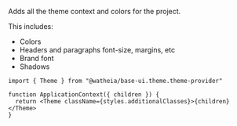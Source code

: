 Adds all the theme context and colors for the project.

This includes:

- Colors
- Headers and paragraphs font-size, margins, etc
- Brand font
- Shadows

```tsx
import { Theme } from "@watheia/base-ui.theme.theme-provider"

function ApplicationContext({ children }) {
  return <Theme className={styles.additionalClasses}>{children}</Theme>
}
```
